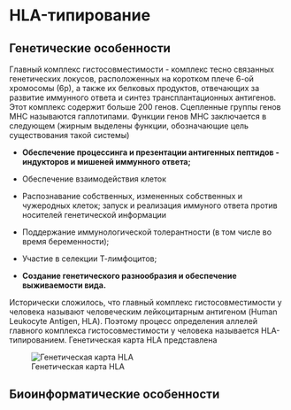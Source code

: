 # HLA-типирование

## Генетические особенности

Главный комплекс гистосовместимости - комплекс тесно связанных генетических локусов, расположенных на коротком плече 6-ой хромосомы (6р), а также их белковых продуктов, отвечающих за развитие иммунного ответа и синтез трансплантационных антигенов. Этот комплекс содержит больше 200 генов. Сцепленные группы генов МНС называются гаплотипами. Функции генов МНС заключается в следующем (жирным выделены функции, обозначающие цель существования такой системы)

-   **Обеспечение процессинга и презентации антигенных пептидов - индукторов и мишеней иммунного ответа;**

-   Обеспечение взаимодействия клеток

-   Распознавание собственных, измененных собственных и чужеродных клеток; запуск и реализация иммуного ответа против носителей генетической информации

-   Поддержание иммунологической толерантности (в том числе во время беременности);

-   Участие в селекции Т-лимфоцитов;

-   **Создание генетического разнообразия и обеспечение выживаемости вида.**

Исторически сложилось, что главный комплекс гистосовместимости у человека называют человеческим лейкоцитарным антигеном (Human Leukocyte Antigen, HLA). Поэтому процесс определения аллелей главного комплекса гистосовместимости у человека называется HLA-типированием. Генетическая карта HLA представлена

![Генетическая карта HLA](images/hlatyping_hlamap.png){#hlamap}

## Биоинформатические особенности
